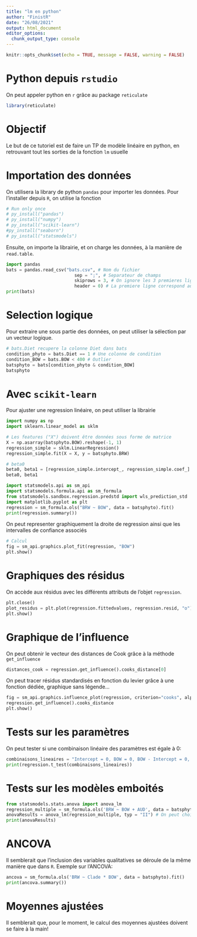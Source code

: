 ```yaml
---
title: "lm en python"
author: "FinistR"
date: "26/08/2021"
output: html_document
editor_options: 
  chunk_output_type: console
---
```


```r
knitr::opts_chunk$set(echo = TRUE, message = FALSE, warning = FALSE)
```

# Python depuis `rstudio`

On peut appeler python en `r` grâce au package `reticulate`

```r
library(reticulate)
```

# Objectif

Le but de ce tutoriel est de faire un TP de modèle linéaire en python, en retrouvant tout les sorties de la fonction `lm` usuelle

# Importation des données

On utilisera la library de python `pandas` pour importer les données.
Pour l'installer depuis `R`, on utilise la fonction 

```r
# Run only once
# py_install("pandas")
# py_install("numpy")
# py_install("scikit-learn")
#py_install("seaborn")
# py_install("statsmodels")
```

Ensuite, on importe la librairie, et on charge les données, à la manière de `read.table`.

```python
import pandas
bats = pandas.read_csv("bats.csv", # Nom du fichier 
                          sep = ";", # Separateur de champs
                          skiprows = 3, # On ignore les 3 premieres lignes 
                          header = 0) # La premiere ligne correspond au nom de colonnes
print(bats)        
```

# Selection logique

Pour extraire une sous partie des données, on peut utiliser la sélection par un vecteur logique.

```python
# bats.Diet recupere la colonne Diet dans bats
condition_phyto = bats.Diet == 1 # Une colonne de condition
condition_BOW = bats.BOW < 400 # Outlier
batsphyto = bats[condition_phyto & condition_BOW]
batsphyto
```

# Avec `scikit-learn`

Pour ajuster une regression linéaire, on peut utiliser la librairie

```python
import numpy as np
import sklearn.linear_model as sklm

# Les features ("X") doivent être données sous forme de matrice
X = np.asarray(batsphyto.BOW).reshape(-1, 1)
regression_simple = sklm.LinearRegression()
regression_simple.fit(X = X, y = batsphyto.BRW)

# beta0
beta0, beta1 = [regression_simple.intercept_, regression_simple.coef_]
beta0, beta1
```

```python
import statsmodels.api as sm_api
import statsmodels.formula.api as sm_formula
from statsmodels.sandbox.regression.predstd import wls_prediction_std
import matplotlib.pyplot as plt
regression = sm_formula.ols("BRW ~ BOW", data = batsphyto).fit()
print(regression.summary())
```


On peut representer graphiquement la droite de regression ainsi que les intervalles de confiance associés

```python
# Calcul 
fig = sm_api.graphics.plot_fit(regression, "BOW")
plt.show()
```

# Graphiques des résidus

On accède aux résidus avec les différents attributs de l'objet `regression`.

```python
plt.close()
plot_residus = plt.plot(regression.fittedvalues, regression.resid, "o")
plt.show()
```

# Graphique de l'influence

On peut obtenir le vecteur des distances de Cook grâce à la méthode `get_influence`

```python
distances_cook = regression.get_influence().cooks_distance[0]
```

On peut tracer résidus standardisés en fonction du levier grâce à une fonction dédiée, graphique sans légende...

```python
fig = sm_api.graphics.influence_plot(regression, criterion="cooks", alpha = 0.005)
regression.get_influence().cooks_distance
plt.show()
```

# Tests sur les paramètres

On peut tester si une combinaison linéaire des paramètres est égale à 0:

```python
combinaisons_lineaires = "Intercept = 0, BOW = 0, BOW - Intercept = 0, 3 * Intercept = 2 * BOW"
print(regression.t_test(combinaisons_lineaires))
```

# Tests sur les modèles emboités

```python
from statsmodels.stats.anova import anova_lm
regression_multiple = sm_formula.ols('BRW ~ BOW + AUD', data = batsphyto).fit()
anovaResults = anova_lm(regression_multiple, typ = "II") # On peut choisir le type
print(anovaResults)
```

# ANCOVA

Il semblerait que l'inclusion des variables qualitatives se déroule de la même manière que dans `R`.
Exemple sur l'ANCOVA:

```python
ancova = sm_formula.ols('BRW ~ Clade * BOW', data = batsphyto).fit()
print(ancova.summary())
```

# Moyennes ajustées

Il semblerait que, pour le moment, le calcul des moyennes ajustées doivent se faire à la main!







